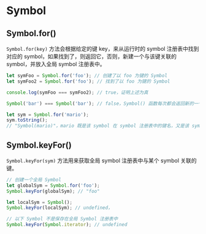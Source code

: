 
# Symbol

## Symbol.for()

`Symbol.for(key)` 方法会根据给定的键 key，来从运行时的 symbol 注册表中找到对应的 symbol，如果找到了，则返回它，否则，新建一个与该键关联的 symbol，并放入全局 symbol 注册表中。

```js title="示例"
let symFoo = Symbol.for('foo'); // 创建了以 foo 为键的 Symbol
let symFoo2 = Symbol.for('foo'); // 找到了以 foo 为键的 Symbol

console.log(symFoo === symFoo2); // true，证明上述为真

Symbol('bar') === Symbol('bar'); // false，Symbol() 函数每次都会返回新的一个 symbol

let sym = Symbol.for('mario');
sym.toString();
// "Symbol(mario)"，mario 既是该 symbol 在 symbol 注册表中的键名，又是该 symbol 自身的描述字符串
```

## Symbol.keyFor()

`Symbol.keyFor(sym)` 方法用来获取全局 symbol 注册表中与某个 symbol 关联的键。

```js title="示例"
// 创建一个全局 Symbol
let globalSym = Symbol.for('foo');
Symbol.keyFor(globalSym); // "foo"

let localSym = Symbol();
Symbol.keyFor(localSym); // undefined，

// 以下 Symbol 不是保存在全局 Symbol 注册表中
Symbol.keyFor(Symbol.iterator); // undefined
```
